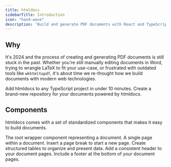 ```yaml
---
title: htmldocs
sidebarTitle: Introduction
icon: "hand-wave"
description: 'Build and generate PDF documents with React and TypeScript'
---
```


## Why

It's 2024 and the process of creating and generating PDF documents is still stuck in the past. Whether you're still manually editing documents in Word, trying to wrangle LaTeX to fit your use-case, or frustrated with outdated tools like `wkhtmltopdf`, it's about time we re-thought how we build documents with modern web technologies.

<CardGroup cols={2}>
  <Card
    title="Integrate with an existing project"
    icon="puzzle-piece"
    href="https://mintlify.com/docs/quickstart"
  >
    Add htmldocs to any TypeScript project in under 10 minutes.
  </Card>
  <Card
    title="Start with a fresh project"
    icon="rocket"
    href="https://mintlify.com/docs/development"
  >
    Create a brand-new repository for your documents powered by htmldocs.
  </Card>
</CardGroup>

## Components

htmldocs comes with a set of standardized components that makes it easy to build documents.

<CardGroup cols={2}>
  <Card
    title="Document"
    icon="file-lines"
    href="https://mintlify.com/docs/settings/global"
  >
    The root wrapper component representing a document.
  </Card>
  <Card
    title="Page"
    icon="file"
    href="https://mintlify.com/docs/api-playground/openapi"
  >
    A single page within a document.
  </Card>
  <Card
    title="Page Break"
    icon="code"
    href="https://mintlify.com/docs/api-playground/openapi"
  >
    Insert a page break to start a new page.
  </Card>
  <Card
    title="Table"
    icon="table"
    href="https://mintlify.com/docs/components/table"
  >
    Create structured tables to organize and present data.
  </Card>
  <Card
    title="Header"
    icon="heading"
    href="https://mintlify.com/docs/components/accordion"
  >
    Add a consistent header to your document pages.
  </Card>
  <Card
    title="Footer"
    icon="shoe-prints"
    href="https://mintlify.com/customers"
  >
    Include a footer at the bottom of your document pages.
  </Card>
</CardGroup>

